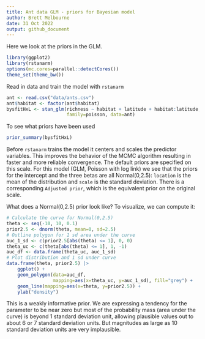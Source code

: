 ```yaml
---
title: Ant data GLM - priors for Bayesian model
author: Brett Melbourne
date: 31 Oct 2022
output: github_document
---
```


Here we look at the priors in the GLM.

```r
library(ggplot2)
library(rstanarm)
options(mc.cores=parallel::detectCores())
theme_set(theme_bw())
```

Read in data and train the model with `rstanarm`

```r
ant <- read.csv("data/ants.csv")
ant$habitat <- factor(ant$habitat)
bysfitHxL <- stan_glm(richness ~ habitat + latitude + habitat:latitude, 
                      family=poisson, data=ant)
```

To see what priors have been used

```r
prior_summary(bysfitHxL)
```

Before `rstanarm` trains the model it centers and scales the predictor variables. This improves the behavior of the MCMC algorithm resulting in faster and more reliable convergence. The default priors are specified on this scale. For this model (GLM, Poisson with log link) we see that the priors for the intercept and the three betas are all Normal(0,2.5): `location` is the mean of the distribution and `scale` is the standard deviation. There is a corresponding `Adjusted prior`, which is the equivalent prior on the original scale.

What does a Normal(0,2.5) prior look like? To visualize, we can compute it:

```r
# Calculate the curve for Normal(0,2.5)
theta <- seq(-10, 10, 0.1)
prior2.5 <- dnorm(theta, mean=0, sd=2.5)
# Outline polygon for 1 sd area under the curve
auc_1_sd <- c(prior2.5[abs(theta) <= 1], 0, 0)
theta_uc <- c(theta[abs(theta) <= 1], 1, -1)
auc_df <- data.frame(theta_uc, auc_1_sd)
# Plot distribution and 1 sd under curve
data.frame(theta, prior2.5) |>
    ggplot() +
    geom_polygon(data=auc_df, 
                 mapping=aes(x=theta_uc, y=auc_1_sd), fill="grey") +
    geom_line(mapping=aes(x=theta, y=prior2.5)) +
    ylab("density")
```

This is a weakly informative prior. We are expressing a tendency for the parameter to be near zero but most of the probability mass (area under the curve) is beyond 1 standard deviation unit, allowing plausible values out to about 6 or 7 standard deviation units. But magnitudes as large as 10 standard deviation units are very implausible.